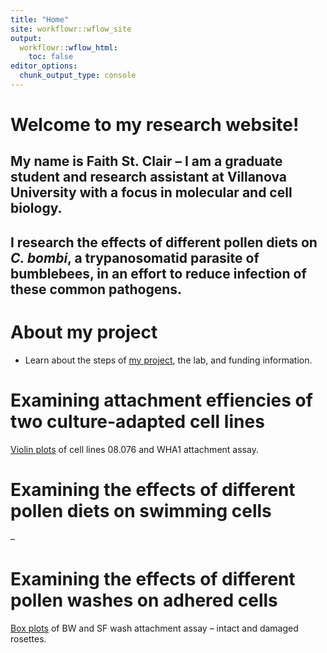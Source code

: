 ```yaml
---
title: "Home"
site: workflowr::wflow_site
output:
  workflowr::wflow_html:
    toc: false
editor_options:
  chunk_output_type: console
---
```


# Welcome to my research website!

## My name is Faith St. Clair -- I am a graduate student and research assistant at Villanova University with a focus in molecular and cell biology. 

## I research the effects of different pollen diets on *C. bombi*, a trypanosomatid parasite of bumblebees, in an effort to reduce infection of these common pathogens.

# About my project

- Learn about the steps of [my project](about.html), the lab, and funding information.

# Examining attachment effiencies of two culture-adapted cell lines

[Violin plots](second-analysis.html) of cell lines 08.076 and WHA1 attachment assay.

# Examining the effects of different pollen diets on swimming cells

--

# Examining the effects of different pollen washes on adhered cells

[Box plots](first-analysis.html) of BW and SF wash attachment assay -- intact and damaged rosettes. 
